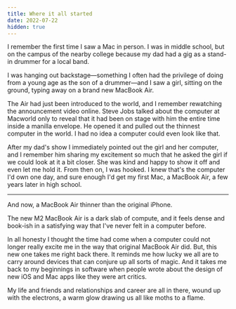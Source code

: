 ```yaml
---
title: Where it all started
date: 2022-07-22
hidden: true
---
```


I remember the first time I saw a Mac in person. I was in middle school, but on the campus of the nearby college because my dad had a gig as a stand-in drummer for a local band. 

I was hanging out backstage—something I often had the privilege of doing from a young age as the son of a drummer—and I saw a girl, sitting on the ground, typing away on a brand new MacBook Air.

The Air had just been introduced to the world, and I remember rewatching the announcement video online. Steve Jobs talked about the computer at Macworld only to reveal that it had been on stage with him the entire time inside a manilla envelope. He opened it and pulled out the thinnest computer in the world. I had no idea a computer could even look like that. 

After my dad's show I immediately pointed out the girl and her computer, and I remember him sharing my excitement so much that he asked the girl if we could look at it a bit closer. She was kind and happy to show it off and even let me hold it. From then on, I was hooked. I knew that's the computer I'd own one day, and sure enough I'd get my first Mac, a MacBook Air, a few years later in high school.

---

And now, a MacBook Air thinner than the original iPhone. 

The new M2 MacBook Air is a dark slab of compute, and it feels dense and book-ish in a satisfying way that I've never felt in a computer before.

In all honesty I thought the time had come when a computer could not longer really excite me in the way that original MacBook Air did. But, this new one takes me right back there. It reminds me how lucky we all are to carry around devices that can conjure up all sorts of magic. And it takes me back to my beginnings in software when people wrote about the design of new iOS and Mac apps like they were art critics. 

My life and friends and relationships and career are all in there, wound up with the electrons, a warm glow drawing us all like moths to a flame.